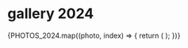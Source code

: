 # gallery 2024


<div className="flex flex-col gap-2">
  {PHOTOS_2024.map((photo, index) => {
    return (
      <GalleryImage
        key={photo.name}
        caption={photo.caption ?? index + 1}
        src={isUrl(photo.name) ? photo.name : `images/gallery/${photo.name}`}
      />
    );
  })}
</div>
